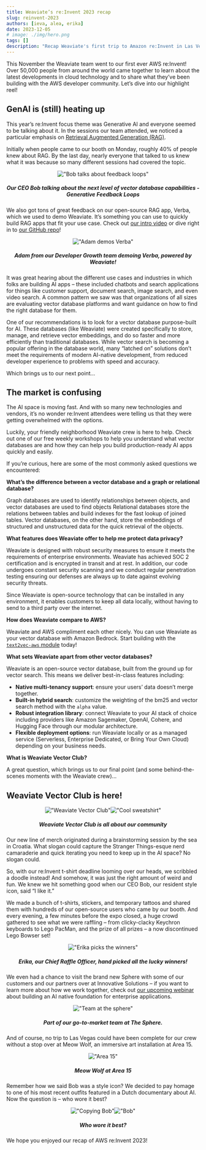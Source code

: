 ```yaml
---
title: Weaviate’s re:Invent 2023 recap
slug: reinvent-2023
authors: [ieva, alea, erika]
date: 2023-12-05
# image: ./img/hero.png
tags: []
description: "Recap Weaviate's first trip to Amazon re:Invent in Las Vegas"
---
```


<!-- NEED TO ADD HERO IMAGE
![AWS re:Invent](./img/hero.png)
-->
<!-- truncate -->

This November the Weaviate team went to our first ever AWS re:Invent! Over 50,000 people from around the world came together to learn about the latest developments in cloud technology and to share what they’ve been building with the AWS developer community. Let’s dive into our highlight reel!

## GenAI is (still) heating up

This year’s re:Invent focus theme was Generative AI and everyone seemed to be talking about it. In the sessions our team attended, we noticed a particular emphasis on [Retrieval Augmented Generation (RAG)](https://weaviate.io/blog/rag-evaluation). 

Initially when people came to our booth on Monday, roughly 40% of people knew about RAG. By the last day, nearly everyone that talked to us knew what it was because so many different sessions had covered the topic. 

<div align="center">

!["Bob talks about feedback loops"](img/bob-gen-ai.jpg)
##### Our CEO Bob talking about the next level of vector database capabilities - Generative Feedback Loops

</div>

We also got tons of great feedback on our open-source RAG app, Verba, which we used to demo Weaviate. It’s something you can use to quickly build RAG apps that fit your use case. Check out [our intro video](https://youtu.be/IiNDCPwmqF8?si=cZxfsnY6vW75c4BD) or dive right in to [our GitHub repo](https://youtu.be/IiNDCPwmqF8?si=cZxfsnY6vW75c4BD)!

<div align="center">

!["Adam demos Verba"](img/adam-verba.jpg)
##### Adam from our Developer Growth team demoing Verba, powered by Weaviate!

</div>

It was great hearing about the different use cases and industries in which folks are building AI apps – these included chatbots and search applications for things like customer support, document search, image search, and even video search. A common pattern we saw was that organizations of all sizes are evaluating vector database platforms and want guidance on how to find the right database for them. 

One of our recommendations is to look for a vector database purpose-built for AI. These databases (like Weaviate) were created specifically to store, manage, and retrieve vector embeddings, and do so faster and more efficiently than traditional databases. While vector search is becoming a popular offering in the database world, many “latched on” solutions don’t meet the requirements of modern AI-native development, from reduced developer experience to problems with speed and accuracy.   

Which brings us to our next point…

## The market is confusing

The AI space is moving fast. And with so many new technologies and vendors, it’s no wonder re:Invent attendees were telling us that they were getting overwhelmed with the options. 

Luckily, your friendly neighborhood Weaviate crew is here to help. Check out one of our free weekly workshops to help you understand what vector databases are and how they can help you build production-ready AI apps quickly and easily. 

If you’re curious, here are some of the most commonly asked questions we encountered:

**What’s the difference between a vector database and a graph or relational database?**

Graph databases are used to identify relationships between objects, and vector databases are used to find objects
Relational databases store the relations between tables and build indexes for the fast lookup of joined tables. Vector databases, on the other hand, store the embeddings of structured and unstructured data for the quick retrieval of the objects.

**What features does Weaviate offer to help me protect data privacy?**

Weaviate is designed with robust security measures to ensure it meets the requirements of enterprise environments. Weaviate has achieved SOC 2 certification and is encrypted in transit and at rest. In addition, our code undergoes constant security scanning and we conduct regular penetration testing ensuring our defenses are always up to date against evolving security threats.

Since Weaviate is open-source technology that can be installed in any environment, it enables customers to keep all data locally, without having to send to a third party over the internet.

**How does Weaviate compare to AWS?**

Weaviate and AWS compliment each other nicely. You can use Weaviate as your vector database with Amazon Bedrock. Start building with the [`text2vec-aws` module](/developers/weaviate/modules/retriever-vectorizer-modules/text2vec-aws) today!

**What sets Weaviate apart from other vector databases?**

Weaviate is an open-source vector database, built from the ground up for vector search. This means we deliver best-in-class features including:

- **Native multi-tenancy support**: ensure your users’ data doesn’t merge together.
- **Built-in hybrid search**: customize the weighting of the bm25 and vector search method with the `alpha` value.
- **Robust integration library**: connect Weaviate to your AI stack of choice including providers like Amazon Sagemaker, OpenAI, Cohere, and Hugging Face through our modular architecture.
- **Flexible deployment options**: run Weaviate locally or as a managed service (Serverless, Enterprise Dedicated, or Bring Your Own Cloud) depending on your business needs.

**What is Weaviate Vector Club?**

A great question, which brings us to our final point (and some behind-the-scenes moments with the Weaviate crew)…

## Weaviate Vector Club is here!

<div align="center">

!["Weaviate Vector Club"](img/vector-club..001.jpg)!["Cool sweatshirt"](img/vector-club..002.jpg)
##### Weaviate Vector Club is all about our community

</div>

Our new line of merch originated during a brainstorming session by the sea in Croatia. What slogan could capture the Stranger Things-esque nerd camaraderie and quick iterating you need to keep up in the AI space? No slogan could. 

So, with our re:Invent t-shirt deadline looming over our heads, we scribbled a doodle instead! And somehow, it was just the right amount of weird and fun. We knew we hit something good when our CEO Bob, our resident style icon, said “I like it.”

We made a bunch of t-shirts, stickers, and temporary tattoos and shared them with hundreds of our open-source users who came by our booth. And every evening, a few minutes before the expo closed, a huge crowd gathered to see what we were raffling – from clicky-clacky Keychron keyboards to Lego PacMan, and the prize of all prizes – a now discontinued Lego Bowser set! 

<div align="center">

!["Erika picks the winners"](img/erika-raffle..001.jpg)
##### Erika, our Chief Raffle Officer, hand picked all the lucky winners!

</div>

We even had a chance to visit the brand new Sphere with some of our customers and our partners over at Innovative Solutions – if you want to learn more about how we work together, check out [our upcoming webinar](https://webinars.devops.com/how-to-build-an-ai-native-foundation-for-enterprise-apps) about building an AI native foundation for enterprise applications.

<div align="center">

!["Team at the sphere"](img/go-to-market-team..001.jpg)
##### Part of our go-to-market team at The Sphere.

</div>

And of course, no trip to Las Vegas could have been complete for our crew without a stop over at Meow Wolf, an immersive art installation at Area 15. 

<div align="center">

!["Area 15"](img/area-15..001.jpg)
##### Meow Wolf at Area 15

</div>

Remember how we said Bob was a style icon? We decided to pay homage to one of his most recent outfits featured in a Dutch documentary about AI. Now the question is – who wore it best?

<div align="center">

!["Copying Bob"](img/bobs..002.jpg)!["Bob"](img/bob..002.jpg)
##### Who wore it best?

</div>

We hope you enjoyed our recap of AWS re:Invent 2023! 